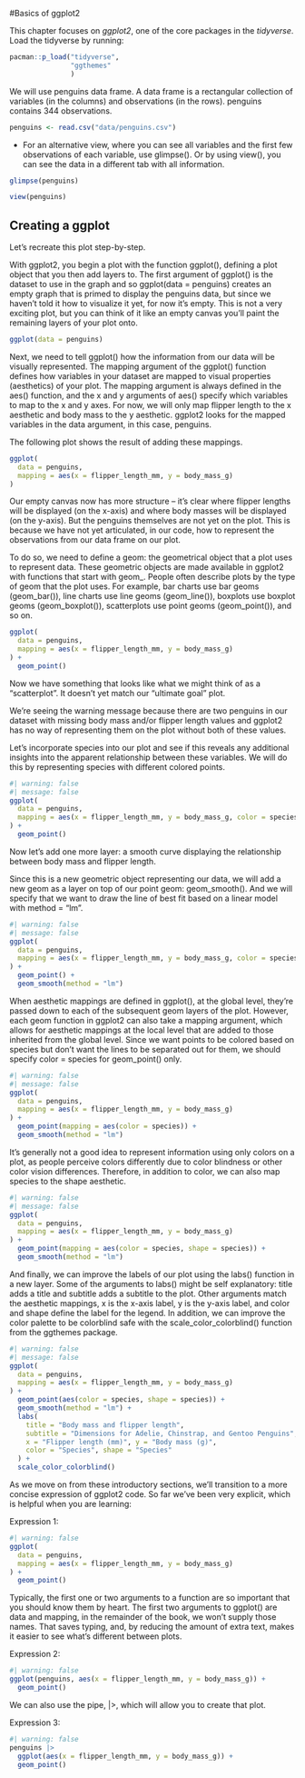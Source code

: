 #Basics of ggplot2

This chapter focuses on *ggplot2*, one of the core packages in the *tidyverse*. Load the tidyverse by running:

```r
pacman::p_load("tidyverse",
               "ggthemes"
               )
```

We will use penguins data frame. A data frame is a rectangular collection of variables (in the columns) and observations (in the rows). penguins contains 344 observations.

```r
penguins <- read.csv("data/penguins.csv")
```

-   For an alternative view, where you can see all variables and the first few observations of each variable, use glimpse(). Or by using view(), you can see the data in a different tab with all information.

```r
glimpse(penguins)
```

```r
view(penguins)
```

## Creating a ggplot

Let's recreate this plot step-by-step.

With ggplot2, you begin a plot with the function ggplot(), defining a plot object that you then add layers to. The first argument of ggplot() is the dataset to use in the graph and so ggplot(data = penguins) creates an empty graph that is primed to display the penguins data, but since we haven't told it how to visualize it yet, for now it's empty. This is not a very exciting plot, but you can think of it like an empty canvas you'll paint the remaining layers of your plot onto.

```r
ggplot(data = penguins)
```

Next, we need to tell ggplot() how the information from our data will be visually represented. The mapping argument of the ggplot() function defines how variables in your dataset are mapped to visual properties (aesthetics) of your plot. The mapping argument is always defined in the aes() function, and the x and y arguments of aes() specify which variables to map to the x and y axes. For now, we will only map flipper length to the x aesthetic and body mass to the y aesthetic. ggplot2 looks for the mapped variables in the data argument, in this case, penguins.

The following plot shows the result of adding these mappings.

```r
ggplot(
  data = penguins,
  mapping = aes(x = flipper_length_mm, y = body_mass_g)
)
```

Our empty canvas now has more structure -- it's clear where flipper lengths will be displayed (on the x-axis) and where body masses will be displayed (on the y-axis). But the penguins themselves are not yet on the plot. This is because we have not yet articulated, in our code, how to represent the observations from our data frame on our plot.

To do so, we need to define a geom: the geometrical object that a plot uses to represent data. These geometric objects are made available in ggplot2 with functions that start with geom\_. People often describe plots by the type of geom that the plot uses. For example, bar charts use bar geoms (geom_bar()), line charts use line geoms (geom_line()), boxplots use boxplot geoms (geom_boxplot()), scatterplots use point geoms (geom_point()), and so on.

```r
ggplot(
  data = penguins,
  mapping = aes(x = flipper_length_mm, y = body_mass_g)
) +
  geom_point()
```

Now we have something that looks like what we might think of as a "scatterplot". It doesn't yet match our "ultimate goal" plot.

We're seeing the warning message because there are two penguins in our dataset with missing body mass and/or flipper length values and ggplot2 has no way of representing them on the plot without both of these values.

Let's incorporate species into our plot and see if this reveals any additional insights into the apparent relationship between these variables. We will do this by representing species with different colored points.

```r
#| warning: false
#| message: false
ggplot(
  data = penguins,
  mapping = aes(x = flipper_length_mm, y = body_mass_g, color = species)
) +
  geom_point()
```

Now let's add one more layer: a smooth curve displaying the relationship between body mass and flipper length.

Since this is a new geometric object representing our data, we will add a new geom as a layer on top of our point geom: geom_smooth(). And we will specify that we want to draw the line of best fit based on a linear model with method = "lm".

```r
#| warning: false
#| message: false
ggplot(
  data = penguins,
  mapping = aes(x = flipper_length_mm, y = body_mass_g, color = species)
) +
  geom_point() +
  geom_smooth(method = "lm")
```

When aesthetic mappings are defined in ggplot(), at the global level, they're passed down to each of the subsequent geom layers of the plot. However, each geom function in ggplot2 can also take a mapping argument, which allows for aesthetic mappings at the local level that are added to those inherited from the global level. Since we want points to be colored based on species but don't want the lines to be separated out for them, we should specify color = species for geom_point() only.

```r
#| warning: false
#| message: false
ggplot(
  data = penguins,
  mapping = aes(x = flipper_length_mm, y = body_mass_g)
) +
  geom_point(mapping = aes(color = species)) +
  geom_smooth(method = "lm")
```

It's generally not a good idea to represent information using only colors on a plot, as people perceive colors differently due to color blindness or other color vision differences. Therefore, in addition to color, we can also map species to the shape aesthetic.

```r
#| warning: false
#| message: false
ggplot(
  data = penguins,
  mapping = aes(x = flipper_length_mm, y = body_mass_g)
) +
  geom_point(mapping = aes(color = species, shape = species)) +
  geom_smooth(method = "lm")
```

And finally, we can improve the labels of our plot using the labs() function in a new layer. Some of the arguments to labs() might be self explanatory: title adds a title and subtitle adds a subtitle to the plot. Other arguments match the aesthetic mappings, x is the x-axis label, y is the y-axis label, and color and shape define the label for the legend. In addition, we can improve the color palette to be colorblind safe with the scale_color_colorblind() function from the ggthemes package.

```r
#| warning: false
#| message: false
ggplot(
  data = penguins,
  mapping = aes(x = flipper_length_mm, y = body_mass_g)
) +
  geom_point(aes(color = species, shape = species)) +
  geom_smooth(method = "lm") +
  labs(
    title = "Body mass and flipper length",
    subtitle = "Dimensions for Adelie, Chinstrap, and Gentoo Penguins",
    x = "Flipper length (mm)", y = "Body mass (g)",
    color = "Species", shape = "Species"
  ) +
  scale_color_colorblind()
```

As we move on from these introductory sections, we'll transition to a more concise expression of ggplot2 code. So far we've been very explicit, which is helpful when you are learning:

Expression 1:

```r
#| warning: false
ggplot(
  data = penguins,
  mapping = aes(x = flipper_length_mm, y = body_mass_g)
) +
  geom_point()
```

Typically, the first one or two arguments to a function are so important that you should know them by heart. The first two arguments to ggplot() are data and mapping, in the remainder of the book, we won't supply those names. That saves typing, and, by reducing the amount of extra text, makes it easier to see what's different between plots.

Expression 2:

```r
#| warning: false
ggplot(penguins, aes(x = flipper_length_mm, y = body_mass_g)) + 
  geom_point()
```

We can also use the pipe, \|\>, which will allow you to create that plot.

Expression 3:

```r
#| warning: false
penguins |> 
  ggplot(aes(x = flipper_length_mm, y = body_mass_g)) + 
  geom_point()
```
